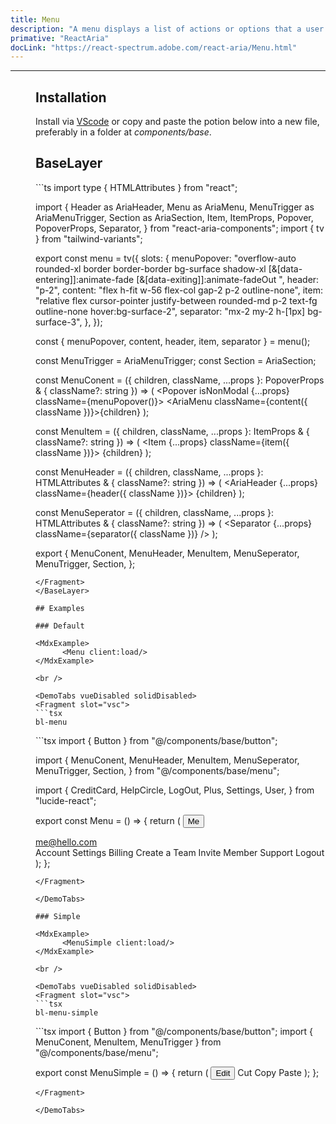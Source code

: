```yaml
---
title: Menu
description: "A menu displays a list of actions or options that a user can choose."
primative: "ReactAria"
docLink: "https://react-spectrum.adobe.com/react-aria/Menu.html"
---
```


---



<MdxExample>
      <Menu client:load/>
</MdxExample>

## Installation

Install via [VScode](/docs/getting-started/vsc) or copy and paste the potion below into a new file, preferably in a folder at _components/base_.

## BaseLayer 

<BaseLayer>
<Fragment slot="contentSlot">
```ts
import type { HTMLAttributes } from "react";

import {
  Header as AriaHeader,
  Menu as AriaMenu,
  MenuTrigger as AriaMenuTrigger,
  Section as AriaSection,
  Item,
  ItemProps,
  Popover,
  PopoverProps,
  Separator,
} from "react-aria-components";
import { tv } from "tailwind-variants";

export const menu = tv({
  slots: {
    menuPopover:
      "overflow-auto rounded-xl border border-border bg-surface shadow-xl [&[data-entering]]:animate-fade [&[data-exiting]]:animate-fadeOut ",
    header: "p-2",
    content: "flex h-fit w-56 flex-col gap-2 p-2 outline-none",
    item: "relative flex cursor-pointer justify-between rounded-md p-2 text-fg outline-none hover:bg-surface-2",
    separator: "mx-2 my-2 h-[1px] bg-surface-3",
  },
});

const { menuPopover, content, header, item, separator } = menu();

const MenuTrigger = AriaMenuTrigger;
const Section = AriaSection;

const MenuConent = ({
  children,
  className,
  ...props
}: PopoverProps & { className?: string }) => (
  <Popover isNonModal {...props} className={menuPopover()}>
    <AriaMenu className={content({ className })}>{children}</AriaMenu>
  </Popover>
);

const MenuItem = ({
  children,
  className,
  ...props
}: ItemProps & { className?: string }) => (
  <Item {...props} className={item({ className })}>
    {children}
  </Item>
);

const MenuHeader = ({
  children,
  className,
  ...props
}: HTMLAttributes<HTMLElement> & { className?: string }) => (
  <AriaHeader {...props} className={header({ className })}>
    {children}
  </AriaHeader>
);

const MenuSeperator = ({
  children,
  className,
  ...props
}: HTMLAttributes<HTMLElement> & { className?: string }) => (
  <Separator {...props} className={separator({ className })} />
);

export {
  MenuConent,
  MenuHeader,
  MenuItem,
  MenuSeperator,
  MenuTrigger,
  Section,
};

```
</Fragment>
</BaseLayer>

## Examples 

### Default

<MdxExample>
      <Menu client:load/>
</MdxExample>

<br />

<DemoTabs vueDisabled solidDisabled>
<Fragment slot="vsc">
```tsx
bl-menu 
```
</Fragment>
<Fragment slot="react">
```tsx
import { Button } from "@/components/base/button";

import {
  MenuConent,
  MenuHeader,
  MenuItem,
  MenuSeperator,
  MenuTrigger,
  Section,
} from "@/components/base/menu";

import {
  CreditCard,
  HelpCircle,
  LogOut,
  Plus,
  Settings,
  User,
} from "lucide-react";

export const Menu = () => {
  return (
    <MenuTrigger>
      <Button
        intent="secondary"
        className="h-full rounded-full p-4 text-xl"
        state="outline"
      >
        Me
      </Button>
      <MenuConent>
        <Section>
          <MenuHeader className="text-fg-4">me@hello.com</MenuHeader>
        </Section>
        <MenuSeperator className="mt-0" />
        <MenuItem>
          Account Settings
          <Settings />
        </MenuItem>
        <MenuItem>
          Billing
          <CreditCard />
        </MenuItem>
        <MenuItem>
          Create a Team
          <Plus />
        </MenuItem>
        <MenuItem>
          Invite Member
          <User />
        </MenuItem>
        <MenuSeperator />
        <MenuItem>
          Support
          <HelpCircle />
        </MenuItem>
        <MenuItem>
          Logout
          <LogOut />
        </MenuItem>
      </MenuConent>
    </MenuTrigger>
  );
};

```
</Fragment>

</DemoTabs>

### Simple

<MdxExample>
      <MenuSimple client:load/>
</MdxExample>

<br />

<DemoTabs vueDisabled solidDisabled>
<Fragment slot="vsc">
```tsx
bl-menu-simple 
```
</Fragment>
<Fragment slot="react">
```tsx
import { Button } from "@/components/base/button";
import { MenuConent, MenuItem, MenuTrigger } from "@/components/base/menu";

export const MenuSimple = () => {
  return (
    <MenuTrigger>
      <Button intent="secondary">Edit</Button>
      <MenuConent>
        <MenuItem>Cut</MenuItem>
        <MenuItem>Copy</MenuItem>
        <MenuItem>Paste</MenuItem>
      </MenuConent>
    </MenuTrigger>
  );
};



```
</Fragment>

</DemoTabs>


